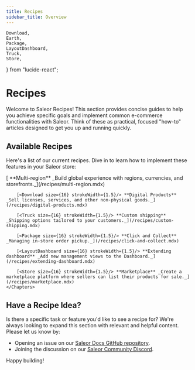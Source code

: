 ```yaml
---
title: Recipes
sidebar_title: Overview
---
```


    Download,
    Earth,
    Package,
    LayoutDashboard,
    Truck,
    Store,
} from "lucide-react";

# Recipes

Welcome to Saleor Recipes! This section provides concise guides to help you achieve specific goals and implement common e-commerce functionalities with Saleor. Think of these as practical, focused "how-to" articles designed to get you up and running quickly.


## Available Recipes

Here's a list of our current recipes. Dive in to learn how to implement these features in your Saleor store:

<Block title="Recipes" >
    <Chapters>
        [<Earth size={16} strokeWidth={1.5}/> **Multi-region** _Build global experience with regions, currencies, and storefronts._](/recipes/multi-region.mdx)

        [<Download size={16} strokeWidth={1.5}/> **Digital Products** _Sell licenses, services, and other non-physical goods._](/recipes/digital-products.mdx)

        [<Truck size={16} strokeWidth={1.5}/> **Custom shipping** _Shipping options tailored to your customers._](/recipes/custom-shipping.mdx)

        [<Package size={16} strokeWidth={1.5}/> **Click and Collect** _Managing in-store order pickup._](/recipes/click-and-collect.mdx)

        [<LayoutDashboard size={16} strokeWidth={1.5}/> **Extending dashboard** _Add new management views to the Dashboard._](/recipes/extending-dashboard.mdx)

        [<Store size={16} strokeWidth={1.5}/> **Marketplace** _Create a marketplace platform where sellers can list their products for sale._](/recipes/marketplace.mdx)
    </Chapters>
</Block>


## Have a Recipe Idea?

Is there a specific task or feature you'd like to see a recipe for? We're always looking to expand this section with relevant and helpful content. Please let us know by:
*   Opening an issue on our [Saleor Docs GitHub repository](https://github.com/saleor/saleor-docs/issues).
*   Joining the discussion on our [Saleor Community Discord](https://saleor.io/discord).

Happy building!

